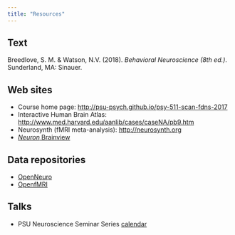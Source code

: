 ```yaml
---
title: "Resources"
---
```


## Text

Breedlove, S. M. & Watson, N.V. (2018). *Behavioral Neuroscience (8th ed.)*. Sunderland, MA: Sinauer.

## Web sites

- Course home page: <http://psu-psych.github.io/psy-511-scan-fdns-2017>
- Interactive Human Brain Atlas: <http://www.med.harvard.edu/aanlib/cases/caseNA/pb9.htm>
- Neurosynth (fMRI meta-analysis): <http://neurosynth.org>
- [*Neuron* Brainview](http://www.cell.com/neuron/brainview)

## Data repositories

- [OpenNeuro](http://openneuro.org)
- [OpenfMRI](http://openfmri.org)

## Talks

- PSU Neuroscience Seminar Series [calendar](https://www.huck.psu.edu/content/events/upcoming/neuroscience-seminars)